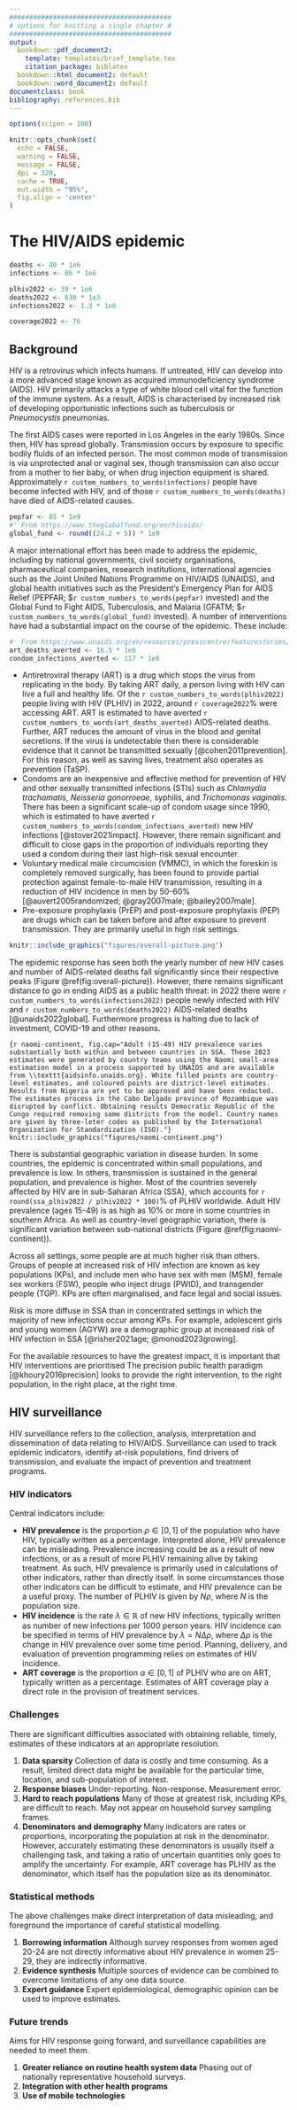 ```yaml
---
#########################################
# options for knitting a single chapter #
#########################################
output:
  bookdown::pdf_document2:
    template: templates/brief_template.tex
    citation_package: biblatex
  bookdown::html_document2: default
  bookdown::word_document2: default
documentclass: book
bibliography: references.bib
---
```


```r
options(scipen = 100)

knitr::opts_chunk$set(
  echo = FALSE,
  warning = FALSE,
  message = FALSE,
  dpi = 320,
  cache = TRUE,
  out.width = "95%",
  fig.align = 'center'
)
```

# The HIV/AIDS epidemic {#hiv-aids}
\adjustmtc
\markboth{The HIV/AIDS epidemic}{}
<!-- For PDF output, include these two LaTeX commands after unnumbered chapter headings, otherwise the mini table of contents and the running header will show the previous chapter -->

```r
deaths <- 40 * 1e6
infections <- 86 * 1e6

plhiv2022 <- 39 * 1e6
deaths2022 <- 630 * 1e3
infections2022 <- 1.3 * 1e6

coverage2022 <- 76
```

## Background

<!-- What is HIV -->
HIV is a retrovirus which infects humans.
If untreated, HIV can develop into a more advanced stage known as acquired immunodeficiency syndrome (AIDS).
HIV primarily attacks a type of white blood cell vital for the function of the immune system.
As a result, AIDS is characterised by increased risk of developing opportunistic infections such as tuberculosis or *Pneumocystis* pneumonias.

<!-- HIV is a big problem, plus how is it transmitted -->
The first AIDS cases were reported in Los Angeles in the early 1980s.
Since then, HIV has spread globally.
Transmission occurs by exposure to specific bodily fluids of an infected person.
The most common mode of transmission is via unprotected anal or vaginal sex, though transmission can also occur from a mother to her baby, or when drug injection equipment is shared.
Approximately `r custom_numbers_to_words(infections)` people have become infected with HIV, and of those `r custom_numbers_to_words(deaths)` have died of AIDS-related causes.

```r
pepfar <- 85 * 1e9
#' From https://www.theglobalfund.org/en/hivaids/
global_fund <- round((24.2 + 5)) * 1e9
```

<!-- A lot of effort going into it -->
A major international effort has been made to address the epidemic, including by national governments, civil society organisations, pharmaceutical companies, research institutions, international agencies such as the Joint United Nations Programme on HIV/AIDS (UNAIDS), and global health initiatives such as the President's Emergency Plan for AIDS Relief (PEPFAR; \$`r custom_numbers_to_words(pepfar)` invested) and the Global Fund to Fight AIDS, Tuberculosis, and Malaria (GFATM; \$`r custom_numbers_to_words(global_fund)` invested).
A number of interventions have had a substantial impact on the course of the epidemic.
These include:

```r
#' From https://www.unaids.org/en/resources/presscentre/featurestories/2021/september/20210906_global-roll-out-hiv-treatment
art_deaths_averted <- 16.5 * 1e6
condom_infections_averted <- 117 * 1e6
```

<!-- The number of new infections estimated to have been averted by ART. -->

* Antiretroviral therapy (ART) is a drug which stops the virus from replicating in the body.
By taking ART daily, a person living with HIV can live a full and healthy life.
Of the `r custom_numbers_to_words(plhiv2022)` people living with HIV (PLHIV) in 2022, around `r coverage2022`% were accessing ART.
ART is estimated to have averted `r custom_numbers_to_words(art_deaths_averted)` AIDS-related deaths.
Further, ART reduces the amount of virus in the blood and genital secretions.
If the virus is undetectable then there is considerable evidence that it cannot be transmitted sexually [@cohen2011prevention].
For this reason, as well as saving lives, treatment also operates as prevention (TaSP).
* Condoms are an inexpensive and effective method for prevention of HIV and other sexually transmitted infections (STIs) such as *Chlamydia trachomatis*, *Neisseria gonorroeae*, syphilis, and *Trichomonas vaginalis*.
There has been a significant scale-up of condom usage since 1990, which is estimated to have averted `r custom_numbers_to_words(condom_infections_averted)` new HIV infections [@stover2021impact].
However, there remain significant and difficult to close gaps in the proportion of individuals reporting they used a condom during their last high-risk sexual encounter.
* Voluntary medical male circumcision (VMMC), in which the foreskin is completely removed surgically, has been found to provide partial protection against female-to-male HIV transmission, resulting in a reduction of HIV incidence in men by 50-60% [@auvert2005randomized; @gray2007male; @bailey2007male].
* Pre-exposure prophylaxis (PrEP) and post-exposure prophylaxis (PEP) are drugs which can be taken before and after exposure to prevent transmission.
They are primarily useful in high risk settings.

```r
knitr::include_graphics("figures/overall-picture.png")
```

The epidemic response has seen both the yearly number of new HIV cases and number of AIDS-related deaths fall significantly since their respective peaks (Figure \@ref(fig:overall-picture)).
However, there remains significant distance to go in ending AIDS as a public health threat: in 2022 there were `r custom_numbers_to_words(infections2022)` people newly infected with HIV and `r custom_numbers_to_words(deaths2022)` AIDS-related deaths [@unaids2022global].
Furthermore progress is halting due to lack of investment, COVID-19 and other reasons.

```{r naomi-continent, fig.cap="Adult (15-49) HIV prevalence varies substantially both within and between countries in SSA. These 2023 estimates were generated by country teams using the Naomi small-area estimation model in a process supported by UNAIDS and are available from \\texttt{aidsinfo.unaids.org}. White filled points are country-level estimates, and coloured points are district-level estimates. Results from Nigeria are yet to be approved and have been redacted. The estimates process in the Cabo Delgado province of Mozambique was disrupted by conflict. Obtaining results Democratic Republic of the Congo required removing some districts from the model. Country names are given by three-leter codes as published by the International Organization for Standardization (ISO)."}
knitr::include_graphics("figures/naomi-continent.png")
```

<!-- Uneven burden in space -->
There is substantial geographic variation in disease burden.
In some countries, the epidemic is concentrated within small populations, and prevalence is low.
In others, transmission is sustained in the general population, and prevalence is higher.
Most of the countries severely affected by HIV are in sub-Saharan Africa (SSA), which accounts for `r round(ssa_plhiv2022 / plhiv2022 * 100)`% of PLHIV worldwide.
Adult HIV prevalence (ages 15-49) is as high as 10% or more in some countries in southern Africa.
As well as country-level geographic variation, there is significant variation between sub-national districts (Figure \@ref(fig:naomi-continent)).

<!-- Uneven burden across people -->
Across all settings, some people are at much higher risk than others.
Groups of people at increased risk of HIV infection are known as key populations (KPs), and include men who have sex with men (MSM), female sex workers (FSW), people who inject drugs (PWID), and transgender people (TGP).
KPs are often marginalised, and face legal and social issues.

<!-- How difuse is burden -->
Risk is more diffuse in SSA than in concentrated settings in which the majority of new infections occur among KPs.
For example, adolescent girls and young women (AGYW) are a demographic group at increased risk of HIV infection in SSA [@risher2021age; @monod2023growing].

<!-- Prioritisation of interventions  -->
For the available resources to have the greatest impact, it is important that HIV interventions are prioritised
The precision public health paradigm [@khoury2016precision] looks to provide the right intervention, to the right population, in the right place, at the right time.
<!-- Methods for prevention prioritisation include geographic, demographic, key population services, risk screening, and individual-level risk characteristics. -->

## HIV surveillance \label{sec:surveillance}

<!-- What is surveillance and how can it be used to meet these needs -->
HIV surveillance refers to the collection, analysis, interpretation and dissemination of data relating to HIV/AIDS.
Surveillance can used to track epidemic indicators, identify at-risk populations, find drivers of transmission, and evaluate the impact of prevention and treatment programs.

### HIV indicators

Central indicators include:

* **HIV prevalence** is the proportion $\rho \in [0, 1]$ of the population who have HIV, typically written as a percentage.
Interpreted alone, HIV prevalence can be misleading.
Prevalence increasing could be as a result of new infections, or as a result of more PLHIV remaining alive by taking treatment.
As such, HIV prevalence is primarily used in calculations of other indicators, rather than directly itself.
In some circumstances those other indicators can be difficult to estimate, and HIV prevalence can be a useful proxy.
The number of PLHIV is given by $N\rho$, where $N$ is the population size.
* **HIV incidence** is the rate $\lambda \in \mathbb{R}$ of new HIV infections, typically written as number of new infections per 1000 person years.
HIV incidence can be specified in terms of HIV prevalence by $\lambda = N\Delta\rho$, where $\Delta\rho$ is the change in HIV prevalence over some time period.
Planning, delivery, and evaluation of prevention programming relies on estimates of HIV incidence.
* **ART coverage** is the proportion $\alpha \in [0, 1]$ of PLHIV who are on ART, typically written as a percentage.
Estimates of ART coverage play a direct role in the provision of treatment services.

### Challenges

There are significant difficulties associated with obtaining reliable, timely, estimates of these indicators at an appropriate resolution.

1. **Data sparsity**
Collection of data is costly and time consuming.
As a result, limited direct data might be available for the particular time, location, and sub-population of interest.
2. **Response biases**
Under-reporting.
Non-response.
Measurement error.
3. **Hard to reach populations**
Many of those at greatest risk, including KPs, are difficult to reach.
May not appear on household survey sampling frames.
4. **Denominators and demography**
Many indicators are rates or proportions, incorporating the population at risk in the denominator.
However, accurately estimating these denominators is usually itself a challenging task, and taking a ratio of uncertain quantities only goes to amplify the uncertainty.
For example, ART coverage has PLHIV as the denominator, which itself has the population size as its denominator.

### Statistical methods

The above challenges make direct interpretation of data misleading, and foreground the importance of careful statistical modelling.

1. **Borrowing information**
Although survey responses from women aged 20-24 are not directly informative about HIV prevalence in women 25-29, they are indirectly informative.
2. **Evidence synthesis**
Multiple sources of evidence can be combined to overcome limitations of any one data source.
3. **Expert guidance**
Expert epidemiological, demographic opinion can be used to improve estimates.

### Future trends

Aims for HIV response going forward, and surveillance capabilities are needed to meet them.

1. **Greater reliance on routine health system data** Phasing out of nationally representative household surveys.
2. **Integration with other health programs**
3. **Use of mobile technologies**
